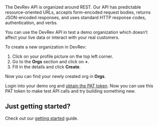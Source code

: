 The DevRev API is organized around REST. Our API has predictable resource-oriented URLs, accepts form-encoded request bodies, returns JSON-encoded responses, and uses standard HTTP response codes, authentication, and verbs.

You can use the DevRev API in test a demo organization which doesn’t affect your live data or interact with your real customers. 

To create a new organization in DevRev:

1. Click on your profile picture on the top left corner. 
2. Go to the **Orgs** section and click on **+**.
3. Fill in the details and click **Create**.

Now you can find your newly created org in **Orgs**.

Login into your demo org and [obtain the PAT token](/about/authentication#generate-a-personal-access-token-pat). 
Now you can use this PAT token to make test API calls and try building something new.

## Just getting started?

Check out our [getting started](/api-reference/getting-started) guide.